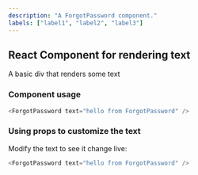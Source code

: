 ```yaml
---
description: "A ForgotPassword component."
labels: ["label1", "label2", "label3"]
---
```



## React Component for rendering text

A basic div that renders some text

### Component usage

```js
<ForgotPassword text="hello from ForgotPassword" />
```

### Using props to customize the text

Modify the text to see it change live:

```js live
<ForgotPassword text="hello from ForgotPassword" />
```
